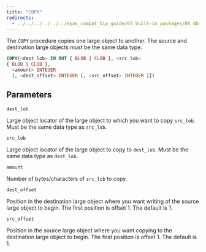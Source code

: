 ```yaml
---
title: "COPY"
redirects:
  - ../../../../../../epas_compat_bip_guide/03_built-in_packages/06_dbms_lob/05_copy #generated for docs/epas/reorg-role-use-case-mode
---
```


The `COPY` procedure copies one large object to another. The source and destination large objects must be the same data type.

```sql
COPY(<dest_lob> IN OUT { BLOB | CLOB }, <src_lob>
{ BLOB | CLOB },
  <amount> INTEGER
  [, <dest_offset> INTEGER [, <src_offset> INTEGER ]])
```

## Parameters

`dest_lob`

 Large object locator of the large object to which you want to copy `src_lob`. Must be the same data type as `src_lob`.

`src_lob`

 Large object locator of the large object to copy to `dest_lob`. Must be the same data type as `dest_lob`.

`amount`

 Number of bytes/characters of `src_lob` to copy.

`dest_offset`

 Position in the destination large object where you want writing of the source large object to begin. The first position is offset 1. The default is 1.

`src_offset`

 Position in the source large object where you want copying to the destination large object to begin. The first position is offset 1. The default is 1.

